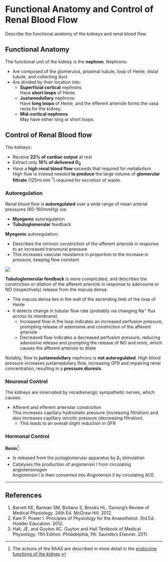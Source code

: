 # Functional Anatomy and Control of Renal Blood Flow

:::CICM
Describe the functional anatomy of the kidneys and renal blood flow.
:::

## Functional Anatomy

The functional unit of the kidney is the **nephron**. Nephrons:

* Are composed of the glomerulus, proximal tubule, loop of Henle, distal tubule, and collecting duct
* Are divided by their location into:
    * **Superficial cortical** nephrons\
    Have **short loops** of Henle.
    * **Juxtamedullary** nephrons\
    Have **long loops** of Henle, and the efferent arteriole forms the vasa recta for the kidney.
    * **Mid-cortical nephrons**\
    May have either long or short loops.

## Control of Renal Blood flow

The kidneys:

* Receive **22% of cardiac output** at rest
* Extract only **10% of delivered O~2~**
* Have a **high renal blood flow** exceeds that required for metabolism\
High flow is instead needed **to produce** the large volume of **glomerular filtrate** (125ml.min^-1^) required for excretion of waste.

### Autoregulation

Renal blood flow is **autoregulated** over a wide range of mean arterial pressures (60-160mmHg) via:

* **Myogenic** autoregulation
* **Tubuloglomerular** feedback

**Myogenic** autoregulation:

* Describes the intrinsic constriction of the afferent arteriole in response to an increased transmural pressure
* This increases vascular resistance in proportion to the increase in pressure, keeping flow constant

<img src="/resources/renal-autoregulation.svg">

**Tubuloglomerular feedback** is more complicated, and describes the constriction or dilation of the afferent arteriole in response to adenosine or NO (respectively) release from the macula densa:

* The macula densa lies in the wall of the ascending limb of the loop of Henle
* It detects change in tubular flow rate (probably via changing Na^+^ flux across its membrane)
    * Increased flow in the loop indicates an increased perfusion pressure, prompting release of adenosine and constriction of the afferent arteriole
    * Decreased flow indicates a decreased perfusion pressure, reducing adenosine release and prompting the release of NO and renin, which causes the afferent arteriole to dilate


Notably, flow to **juxtamedullary** nephrons is **not autoregulated**. High blood pressure  increases juxtamedullary flow, increasing GFR and impairing renal concentration, resulting in a **pressure diuresis**.

### Neuronal Control

The kidneys are innervated by noradrenergic sympathetic nerves, which causes:

* Afferent and efferent arteriolar constriction\
This increases capillary hydrostatic pressure (increasing filtration) and also increases capillary oncotic pressure (decreasing filtration).
    * This leads to an overall slight reduction in GFR

### Hormonal Control

**Renin**^[The actions of the RAAS are described in more detail in the [endocrine functions of the kidney](endocrine_functions_of_the_kidney.md#raas).]:

* Is released from the juxtaglomerular apparatus by β~1~ stimulation
* Catalyses the production of angiotensin I from circulating angiotensinogen\
Angiotensin I is then converted into Angiotensin II by circulating ACE.

---

## References

1. Barrett KE, Barman SM, Boitano S, Brooks HL. Ganong's Review of Medical Physiology. 24th Ed. McGraw Hill. 2012.
2. Kam P, Power I. Principles of Physiology for the Anaesthetist. 3rd Ed. Hodder Education. 2012.
3. Hall, JE, and Guyton AC. Guyton and Hall Textbook of Medical Physiology. 11th Edition. Philadelphia, PA: Saunders Elsevier. 2011. 